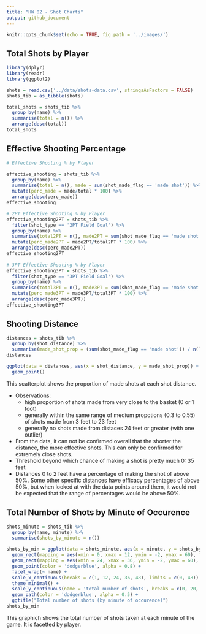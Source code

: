 ```yaml
---
title: "HW 02 - Shot Charts"
output: github_document
---
```


```r
knitr::opts_chunk$set(echo = TRUE, fig.path = '../images/')
```


## Total Shots by Player

```r

library(dplyr)
library(readr)
library(ggplot2)

shots = read.csv('../data/shots-data.csv', stringsAsFactors = FALSE)
shots_tib = as_tibble(shots)

total_shots = shots_tib %>%
  group_by(name) %>%
  summarise(total = n()) %>%
  arrange(desc(total))
total_shots

```


## Effective Shooting Percentage

```r

# Effective Shooting % by Player

effective_shooting = shots_tib %>%
  group_by(name) %>%
  summarise(total = n(), made = sum(shot_made_flag == 'made shot')) %>%
  mutate(perc_made = made/total * 100) %>%
  arrange(desc(perc_made))
effective_shooting

# 2PT Effective Shooting % by Player
effective_shooting2PT = shots_tib %>%
  filter(shot_type == '2PT Field Goal') %>%
  group_by(name) %>%
  summarise(total2PT = n(), made2PT = sum(shot_made_flag == 'made shot')) %>%
  mutate(perc_made2PT = made2PT/total2PT * 100) %>%
  arrange(desc(perc_made2PT))
effective_shooting2PT
  
# 3PT Effective Shooting % by Player
effective_shooting3PT = shots_tib %>%
  filter(shot_type == '3PT Field Goal') %>%
  group_by(name) %>%
  summarise(total3PT = n(), made3PT = sum(shot_made_flag == 'made shot')) %>%
  mutate(perc_made3PT = made3PT/total3PT * 100) %>%
  arrange(desc(perc_made3PT))
effective_shooting3PT

```


## Shooting Distance

```r

distances = shots_tib %>%
  group_by(shot_distance) %>%
  summarise(made_shot_prop = (sum(shot_made_flag == 'made shot')) / n())
distances

```

```r

ggplot(data = distances, aes(x = shot_distance, y = made_shot_prop)) +
  geom_point()

```

This scatterplot shows the proportion of made shots at each shot distance.

- Observations:
    - high proportion of shots made from very close to the basket (0 or 1 foot)
    - generally within the same range of medium propotions (0.3 to 0.55) of shots made from 3 feet to 23 feet
    - generally no shots made from distaces 24 feet or greater (with one outlier)
- From the data, it can not be confirmed overall that the shorter the distance, the more effective shots. This can only be confirmed for extremely close shots.
- Threshold beyond which chance of making a shot is pretty much 0: 35 feet
- Distances 0 to 2 feet have a percentage of making the shot of above 50%. Some other specific distances have efficacy percentages of above 50%, but when looked at with the data points around them, it would not be expected that the range of percentages would be above 50%.


## Total Number of Shots by Minute of Occurence

```r

shots_minute = shots_tib %>%
  group_by(name, minute) %>%
  summarise(shots_by_minute = n())

```

```r

shots_by_min = ggplot(data = shots_minute, aes(x = minute, y = shots_by_minute)) +
  geom_rect(mapping = aes(xmin = 0, xmax = 12, ymin = -2, ymax = 60), fill = 'grey90') +
  geom_rect(mapping = aes(xmin = 24, xmax = 36, ymin = -2, ymax = 60), fill = 'grey90') +
  geom_point(color = 'dodgerblue', alpha = 0.8) +
  facet_wrap(~ name) +
  scale_x_continuous(breaks = c(1, 12, 24, 36, 48), limits = c(0, 48)) +
  theme_minimal() +
  scale_y_continuous(name = 'total number of shots', breaks = c(0, 20, 40), limits = c(-2, 60)) +
  geom_path(color = 'dodgerblue', alpha = 0.5) +
  ggtitle("Total number of shots (by minute of occurence)")
shots_by_min

```

This graphich shows the total number of shots taken at each minute of the game. It is facetted by player.




